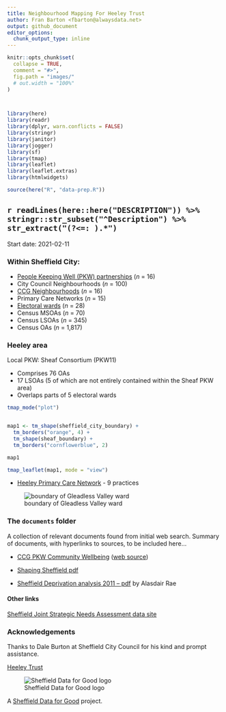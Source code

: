 ```yaml
---
title: Neighbourhood Mapping For Heeley Trust
author: Fran Barton <fbarton@alwaysdata.net>
output: github_document
editor_options: 
  chunk_output_type: inline
---
```


<!-- README.md is generated from README.Rmd. Please edit that file -->

```r
knitr::opts_chunk$set(
  collapse = TRUE,
  comment = "#>",
  fig.path = "images/"
  # out.width = "100%"
)



library(here)
library(readr)
library(dplyr, warn.conflicts = FALSE)
library(stringr)
library(janitor)
library(jogger)
library(sf)
library(tmap)
library(leaflet)
library(leaflet.extras)
library(htmlwidgets)

source(here("R", "data-prep.R"))

```

## `r readLines(here::here("DESCRIPTION")) %>% stringr::str_subset("^Description") %>% str_extract("(?<=: ).*")`

<!-- author: Fran Barton <fbarton@alwaysdata.net> -->

Start date: 2021-02-11

<!-- Latest update: `r Sys.Date()` -->



<!-- badges: start -->
<!-- badges: end -->

### Within Sheffield City:

* [People Keeping Well (PKW) partnerships](https://sheffieldcc.maps.arcgis.com/apps/webappviewer/index.html?id=1099534e5862409c9f69989b744aa0ae) (*n* = 16)
* City Council Neighbourhoods (*n* = 100)
* [CCG Neighbourhoods](https://www.sheffieldccg.nhs.uk/our-projects/neighbourhoods.htm) (*n* = 16)
* Primary Care Networks (*n* = 15)
* [Electoral wards](https://www.sheffield.gov.uk/home/your-city-council/electoral-wards) (*n* = 28)
* Census MSOAs (*n* = 70)
* Census LSOAs (*n* = 345)
* Census OAs (*n* = 1,817)


### Heeley area

Local PKW: Sheaf Consortium (PKW11)

* Comprises 76 OAs
* 17 LSOAs (5 of which are not entirely contained within the Sheaf PKW area)
* Overlaps parts of 5 electoral wards




```r

tmap_mode("plot")


map1 <- tm_shape(sheffield_city_boundary) +
  tm_borders("orange", 4) +
  tm_shape(sheaf_boundary) +
  tm_borders("cornflowerblue", 2)

map1

tmap_leaflet(map1, mode = "view")


```






* [Heeley Primary Care Network](https://openprescribing.net/pcn/U12376/) - 9 practices

![boundary of Gleadless Valley ward](images/gleadless-valley-ward.png)

### The `documents` folder

A collection of relevant documents found from initial web search.
Summary of documents, with hyperlinks to sources, to be included here...

* [CCG PKW Community Wellbeing](documents/sheffield-ccg-community-wellbeing-approach.pdf) ([web source](https://www.sheffieldccg.nhs.uk/our-projects/neighbourhoods.htm))

* [Shaping Sheffield pdf](https://www.sheffieldacp.org.uk/content/uploads/2020/02/Shaping-Sheffield-Main-Doc-Final.pdf)

* [Sheffield Deprivation analysis 2011 --  pdf](https://www.sheffield.ac.uk/polopoly_fs/1.165648!/file/ajr_sheffield_deprivation_nov_2011.pdf) by Alasdair Rae

#### Other links

[Sheffield Joint Strategic Needs Assessment data site](https://arcg.is/1uP0OG)


### Acknowledgements

Thanks to Dale Burton at Sheffield City Council for his kind and prompt assistance.

[Heeley Trust](https://www.heeleytrust.org/)

![Sheffield Data for Good logo](images/sheff-d4g-logo.png)

A [Sheffield Data for Good](https://www.meetup.com/Sheffield-Data-for-Good/) project.
